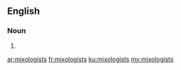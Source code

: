 ==English==

===Noun===
{{head|en}}

# {{plural of|mixologist}}

[[ar:mixologists]]
[[fr:mixologists]]
[[ku:mixologists]]
[[my:mixologists]]